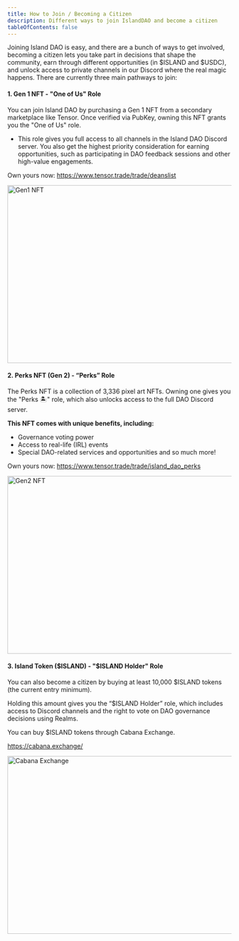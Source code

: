 ```yaml
---
title: How to Join / Becoming a Citizen
description: Different ways to join IslandDAO and become a citizen
tableOfContents: false
---
```



Joining Island DAO is easy, and there are a bunch of ways to get involved, becoming a citizen lets you take part in decisions that shape the community, earn through different opportunities (in $ISLAND and $USDC), and unlock access to private channels in our Discord where the real magic happens. There are currently three main pathways to join:

#### 1. Gen 1 NFT - "One of Us" Role

You can join Island DAO by purchasing a Gen 1 NFT from a secondary marketplace like Tensor. Once verified via PubKey, owning this NFT grants you the "One of Us" role.

- This role gives you full access to all channels in the Island DAO Discord server. You also get the highest priority consideration for earning opportunities, such as participating in DAO feedback sessions and other high-value engagements.

Own yours now: https://www.tensor.trade/trade/deanslist

<Image src="/src/assets/network_state/gen1.png" alt="Gen1 NFT" width="1000" height="400" />

#### 2. Perks NFT (Gen 2) - “Perks” Role

The Perks NFT is a collection of 3,336 pixel art NFTs. Owning one gives you the "Perks 🏝️" role, which also unlocks access to the full DAO Discord server.

**This NFT comes with unique benefits, including:**

- Governance voting power
- Access to real-life (IRL) events
- Special DAO-related services and opportunities and so much more!

Own yours now: https://www.tensor.trade/trade/island_dao_perks

<Image src="/src/assets/network_state/gen2.png" alt="Gen2 NFT" width="1000" height="400" />

#### 3. Island Token ($ISLAND) - "$ISLAND Holder" Role

You can also become a citizen by buying at least 10,000 $ISLAND tokens (the current entry minimum).

Holding this amount gives you the “$ISLAND Holder” role, which includes access to Discord channels and the right to vote on DAO governance decisions using Realms.

You can buy $ISLAND tokens through Cabana Exchange.

https://cabana.exchange/

<Image src="/src/assets/network_state/cabana.png" alt="Cabana Exchange" width="1000" height="400" />
